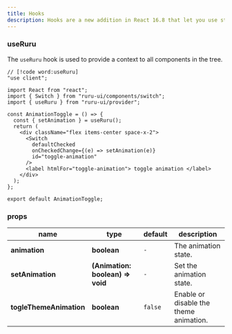 ```yaml
---
title: Hooks
description: Hooks are a new addition in React 16.8 that let you use state and other React features without writing a class. 
---
```


### useRuru

The `useRuru` hook is used to provide a context to all components in the tree.

```tsx title="layout.tsx"
// [!code word:useRuru]
"use client";

import React from "react";
import { Switch } from "ruru-ui/components/switch";
import { useRuru } from "ruru-ui/provider";

const AnimationToggle = () => {
  const { setAnimation } = useRuru();
  return (
    <div className="flex items-center space-x-2">
      <Switch
        defaultChecked
        onCheckedChange={(e) => setAnimation(e)}
        id="toggle-animation"
      />
      <label htmlFor="toggle-animation"> toggle animation </label>
    </div>
  );
};

export default AnimationToggle;
```

### props

| name                    | type                             | default | description                            |
| ----------------------- | -------------------------------- | ------- | -------------------------------------- |
| **animation**           | **boolean**                      | `-`     | The animation state.                   |
| **setAnimation**        | **(Animation: boolean) => void** | `-`     | Set the animation state.               |
| **togleThemeAnimation** | **boolean**                      | `false` | Enable or disable the theme animation. |

